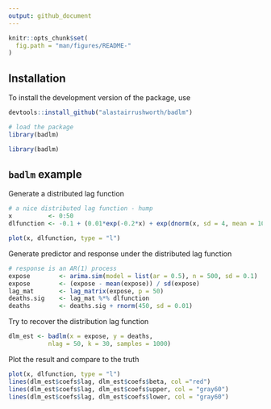 ```yaml
---
output: github_document
---
```


```r
knitr::opts_chunk$set(
  fig.path = "man/figures/README-"
)
```


Installation 
---

To install the development version of the package, use
```r
devtools::install_github("alastairrushworth/badlm")

# load the package
library(badlm)
```

```r
library(badlm)
```


`badlm` example
---


Generate a distributed lag function
```r
# a nice distributed lag function - hump
x          <- 0:50
dlfunction <- -0.1 + (0.01*exp(-0.2*x) + exp(dnorm(x, sd = 4, mean = 10))) / 10

plot(x, dlfunction, type = "l")
```

Generate predictor and response under the distributed lag function
```r
# response is an AR(1) process
expose        <- arima.sim(model = list(ar = 0.5), n = 500, sd = 0.1)
expose        <- (expose - mean(expose)) / sd(expose)
lag_mat       <- lag_matrix(expose, p = 50)
deaths.sig    <- lag_mat %*% dlfunction
deaths        <- deaths.sig + rnorm(450, sd = 0.01)
```

Try to recover the distribution lag function
```r
dlm_est <- badlm(x = expose, y = deaths, 
           nlag = 50, k = 30, samples = 1000)
```

Plot the result and compare to the truth

```r
plot(x, dlfunction, type = "l")
lines(dlm_est$coefs$lag, dlm_est$coefs$beta, col ="red")
lines(dlm_est$coefs$lag, dlm_est$coefs$upper, col = "gray60")
lines(dlm_est$coefs$lag, dlm_est$coefs$lower, col = "gray60")
```


